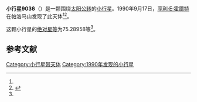 {{Infobox planet
| bgcolour = #FFFFC0
| name = 9036
| symbol = 
| image = 
| caption = 
| discovery = yes
| discovery_ref = 
| discoverer = [[亨利·E·霍爾特|亨利·E·霍爾特]]
| discovery_site = [[帕洛马山|帕洛马山]] 
| discovered = 1990年9月17日
| designations = yes
| mp_name = 
| named_after = 
| alt_names = 1990 SJ16/ 1952 QH / 1974 SC3 / 1990 RA17
| mp_category = [[主带小行星|主带小行星]]
| orbit_ref = <ref name="a">[http://ssd.jpl.nasa.gov/sbdb.cgi?sstr=9036 9036] {{Wayback|url=http://ssd.jpl.nasa.gov/sbdb.cgi?sstr=9036 |date=20210720093326 }}，小行星數據庫瀏覽器（JPL Small-Body Database Browser）－[[美国国家航空航天局|美国国家航空航天局]]喷气推进实验室</ref>
| epoch = 2456400.5 (2013年4月18日更新)
| aphelion = {{convert|3.7817710|AU|km|3|abbr=on|lk=out}}
| perihelion = {{convert|2.4077520|AU|km|3|abbr=on}}
| semimajor = {{convert|3.0947615|AU|km|3|abbr=on}}
| eccentricity = 0.2219911
| period = 1988.562342 [[日|日]]<br />5.44[[儒略年|儒略年]]
| avg_speed = 
| inclination = 5.16723
| asc_node = 296.94300
| mean_anomaly = 
| arg_peri = 75.28958
| satellites = 
| physical_characteristics = yes
| dimensions = 
| mass = 
| density = 
| surface_grav = 
| escape_velocity = 
| sidereal_day = 
| axial_tilt = 
| pole_ecliptic_lat = 
| pole_ecliptic_lon = 
| albedo = 
| temperatures= 
| temp_name1 = 
| mean_temp_1 = 
| max_temp_1 = 
| temp_name2 = 
| max_temp_2 = 
| spectral_type = 
| abs_magnitude = 75.28958
}}

'''小行星9036'''（{{lang-en|9036}}）是一颗围绕[[太阳|太阳]][[公转|公转]]的[[小行星|小行星]]。1990年9月17日，[[亨利·E·霍爾特|亨利·E·霍爾特]]在帕洛马山发现了此天体<ref name="a" /><ref>{{cite news|title=小行星列表|url=http://cfa-www.harvard.edu/iau/lists/NumberedMPs.txt|accessdate=2013-07-08|newspaper=哈佛大学|archive-date=2008-05-17|archive-url=https://web.archive.org/web/20080517010638/http://cfa-www.harvard.edu/iau/lists/NumberedMPs.txt|dead-url=no}}</ref>。

这颗小行星的[[绝对星等|绝对星等]]为75.28958等<ref name="a" />。

==参考文献==
{{reflist}}
{{Minor Planet Number|[[小行星9035|小行星9035]]|[[小行星9037|小行星9037]]}}

{{小天体}}

[[Category:小行星带天体|Category:小行星带天体]]
[[Category:1990年发现的小行星|Category:1990年发现的小行星]]

{{asteroid-stub}}